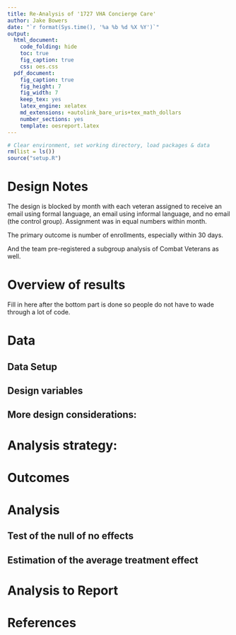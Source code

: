 ```yaml
---
title: Re-Analysis of '1727 VHA Concierge Care'
author: Jake Bowers
date: "`r format(Sys.time(), '%a %b %d %X %Y')`"
output:
  html_document:
    code_folding: hide
    toc: true
    fig_caption: true
    css: oes.css
  pdf_document:
    fig_caption: true
    fig_height: 7
    fig_width: 7
    keep_tex: yes
    latex_engine: xelatex
    md_extensions: +autolink_bare_uris+tex_math_dollars
    number_sections: yes
    template: oesreport.latex
---
```


<!-- Much of the intro text from the Project Summary in the Team Drive -->

```r
# Clear environment, set working directory, load packages & data
rm(list = ls())
source("setup.R")
```


# Design Notes

The design is blocked by month with each veteran assigned to receive an email using formal language, an email using informal language, and no email (the control group). Assignment was in equal numbers within month.

The primary outcome is number of enrollments, especially within 30 days.

And the team pre-registered a subgroup analysis of Combat Veterans as well.

# Overview of results

Fill in here after the bottom part is done so people do not have to wade through a lot of code.

# Data

## Data Setup

## Design variables

## More design considerations:

# Analysis strategy:

# Outcomes

# Analysis

## Test of the null of no effects

## Estimation of the average treatment effect

# Analysis to Report {#analysisreport}

# References
